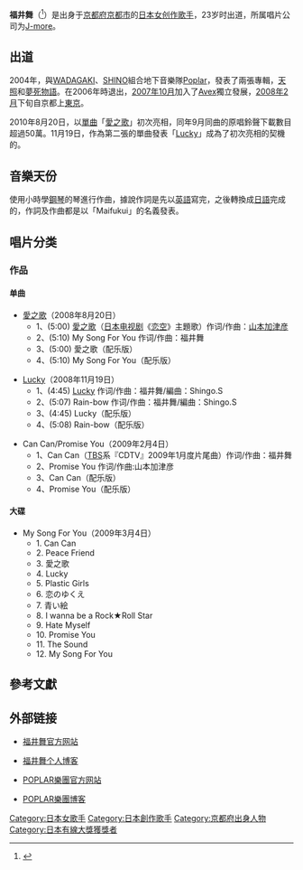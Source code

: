 {{primarysources|time=2019-08-25}}
{{blpsources|time=2019-08-25}}
{{Infobox Musician
| Name                = 福井舞
| Background          = 女歌手
| Birth_name          = 
| Alias               = 
| Born                = {{birth_date_and_age|1984|12|17}}
|birthplace={{JPN}}[[京都府|京都府]][[京都市|京都市]][[上京區|上京區]]
| Died                = 
| Origin              =
| Instrument          = 
| Genre               = [[J-POP|J-POP]]、[[搖滾|搖滾]]
| Occupation          = [[歌手|歌手]]
| Years_active        = 2008年至今 
| Label               = [[J-more|J-more]]
| Production          = 
| Associated_acts     = [[Shingo.S|Shingo.S]]
| Influences          = 
| URL                 = [http://j-more.avex.jp/fukuimai/ 官方網站]
}}
{{japanese|japanese=福井 舞|kana=ふくい まい|romaji=Fukui Mai}}

'''福井舞'''（{{bd|1984年|12月17日|}}<ref name=poplar>{{cite web|url=http://peoplesrecords.net/POPLAR/profile1.html|title=PROFILE1|work=peoplesrecords.net|author=|accessdate=2008年10月27日|deadurl=yes|archiveurl=https://web.archive.org/web/20090209000443/http://peoplesrecords.net/POPLAR/profile1.html|archivedate=2009年2月9日}}</ref>）是出身于[[京都府|京都府]][[京都市|京都市]]的[[日本|日本]][[女歌手|女创作歌手]]，23岁时出道，所属唱片公司为[[J-more|J-more]]。

==出道==
2004年，與[[WADAGAKI|WADAGAKI]]、[[SHINO|SHINO]]組合地下音樂隊[[Poplar|Poplar]]，發表了兩張專輯，[[天照大神|天照]]和[[夢死物語|夢死物語]]。在2006年時退出，[[2007年10月|2007年10月]]加入了[[Avex|Avex]]獨立發展，[[2008年2月|2008年2月]]下旬自京都上[[東京|東京]]。

2010年8月20日，以[[單曲|單曲]]「[[愛之歌_(福井舞)|愛之歌]]」初次亮相，同年9月同曲的原唱鈴聲下載數目超過50萬。11月19日，作為第二張的單曲發表「[[Lucky|Lucky]]」成為了初次亮相的契機的。

==音樂天份==
使用小時學[[鋼琴|鋼琴]]的琴進行作曲，據說作詞是先以[[英語|英語]]寫完，之後轉換成[[日語|日語]]完成的，作詞及作曲都是以「Maifukui」的名義發表。

==唱片分类==
===作品===
====单曲====
*[[愛之歌_(福井舞)|愛之歌]]（2008年8月20日）
**1、(5:00) [[愛之歌_(福井舞)|愛之歌]]（[[日本电视剧|日本电视剧]]《[[恋空|恋空]]》主題歌）作词/作曲：[[山本加津彦|山本加津彦]]
**2、(5:10) My Song For You 作词/作曲：福井舞
**3、(5:00) 愛之歌（配乐版）
**4、(5:10) My Song For You（配乐版）

*[[Lucky|Lucky]]（2008年11月19日）
**1、(4:45) [[Lucky|Lucky]]  作词/作曲：福井舞/編曲：Shingo.S
**2、(5:07) Rain-bow  作词/作曲：福井舞/編曲：Shingo.S
**3、(4:45) Lucky（配乐版）
**4、(5:08) Rain-bow（配乐版）

*Can Can/Promise You（2009年2月4日）
**1、Can Can（[[TBS|TBS]]系『CDTV』2009年1月度片尾曲）作词/作曲：福井舞
**2、Promise You  作词/作曲:山本加津彦
**3、Can Can（配乐版）
**4、Promise You（配乐版）

====大碟====
*My Song For You（2009年3月4日）
**1. Can Can
**2. Peace Friend
**3. 愛之歌
**4. Lucky
**5. Plastic Girls
**6. 恋のゆくえ
**7. 青い絵
**8. I wanna be a Rock★Roll Star
**9. Hate Myself
**10. Promise You
**11. The Sound
**12. My Song For You

== 參考文獻 ==
{{reflist}}

== 外部链接 ==
*{{ja icon}}[https://web.archive.org/web/20120423114144/http://fukuimai.net/index.html 福井舞官方网站]
*{{ja icon}}[https://web.archive.org/web/20081208153009/http://blog.oricon.co.jp/maifukui 福井舞个人博客]
*{{ja icon}}[https://web.archive.org/web/20081204132629/http://peoplesrecords.net/POPLAR/index_fix.html POPLAR樂團官方网站]
*{{ja icon}}[http://www.myspace.com/neopoplar POPLAR樂團博客] {{Wayback|url=http://www.myspace.com/neopoplar |date=20090105085708 }}

{{日本有線大獎}}
{{normdaten}}
{{DEFAULTSORT:Fukui Mai}}
[[Category:日本女歌手|Category:日本女歌手]]
[[Category:日本創作歌手|Category:日本創作歌手]]
[[Category:京都府出身人物|Category:京都府出身人物]]
[[Category:日本有線大獎獲獎者|Category:日本有線大獎獲獎者]]